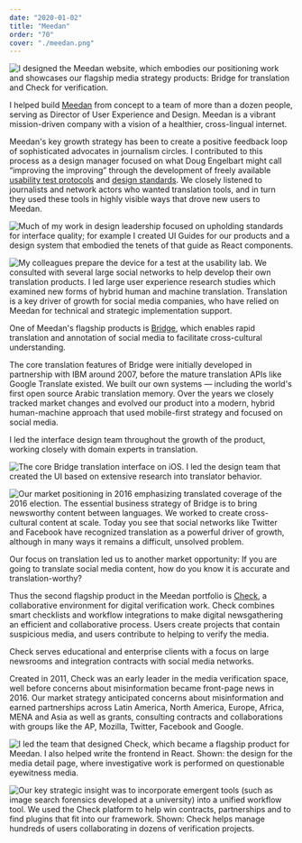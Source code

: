 ```yaml
---
date: "2020-01-02"
title: "Meedan"
order: "70"
cover: "./meedan.png"
---
```


![I designed the Meedan website, which embodies our positioning work and showcases our flagship media strategy products: Bridge for translation and Check for verification.](meedan.png)

I helped build [Meedan](https://meedan.com) from concept to a team of more than a dozen people, serving as Director of User Experience and Design. Meedan is a vibrant mission-driven company with a vision of a healthier, cross-lingual internet. 

Meedan's key growth strategy has been to create a positive feedback loop of sophisticated advocates in journalism circles. I contributed to this process as a design manager focused on what Doug Engelbart might call “improving the improving” through the development of freely available [usability test protocols](https://medium.com/meedan-updates/remote-usability-testing-with-invision-and-google-forms-126521d8779d) and [design standards](https://meedan-ui-guide.meedan.com/). We closely listened to journalists and network actors who wanted translation tools, and in turn they used these tools in highly visible ways that drove new users to Meedan.

![Much of my work in design leadership focused on upholding standards for interface quality; for example I created UI Guides for our products and a design system that embodied the tenets of that guide as React components.](meedan2.png)

![My colleagues prepare the device for a test at the usability lab. We consulted with several large social networks to help develop their own translation products. I led large user experience research studies which examined new forms of hybrid human and machine translation. Translation is a key driver of growth for social media companies, who have relied on Meedan for technical and strategic implementation support.](meedan3.png)



One of Meedan's flagship products is [Bridge](https://meedan.com/en/bridge), which enables rapid translation and annotation of social media to facilitate cross-cultural understanding.  

The core translation features of Bridge were initially developed in partnership with IBM around 2007, before the mature translation APIs like Google Translate existed. We built our own systems — including the world's first open source Arabic translation memory. Over the years we closely tracked market changes and evolved our product into a modern, hybrid human-machine approach that used mobile-first strategy and focused on social media. 

I led the interface design team throughout the growth of the product, working closely with domain experts in translation.

![The core Bridge translation interface on iOS. I led the design team that created the UI based on extensive research into translator behavior.](bridge1.png)

![Our market positioning in 2016 emphasizing translated coverage of the 2016 election. The essential business strategy of Bridge is to bring newsworthy content between languages. We worked to create cross-cultural content at scale. Today you see that social networks like Twitter and Facebook have recognized translation as a powerful driver of growth, although in many ways it remains a difficult, unsolved problem.](bridge2.png)

Our focus on translation led us to another market opportunity: If you are going to translate social media content, how do you know it is accurate and translation-worthy? 

Thus the second flagship product in the Meedan portfolio is [Check](https://meedan.com/en/check), a collaborative environment for digital verification work. Check combines smart checklists and workflow integrations to make digital newsgathering an efficient and collaborative process. Users create projects that contain suspicious media, and users contribute to helping to verify the media.

Check serves educational and enterprise clients with a focus on large newsrooms and integration contracts with social media networks.

Created in 2011, Check was an early leader in the media verification space, well before concerns about misinformation became front-page news in 2016. Our market strategy anticipated concerns about misinformation and earned partnerships across Latin America, North America, Europe, Africa, MENA and Asia as well as grants, consulting contracts and collaborations with groups like the AP, Mozilla, Twitter, Facebook and Google. 

![I led the team that designed Check, which became a flagship product for Meedan. I also helped write the frontend in React. Shown: the design for the media detail page, where investigative work is performed on questionable eyewitness media.](check1.png)

![Our key strategic insight was to incorporate emergent tools (such as image search forensics developed at a university) into a unified workflow tool. We used the Check platform to help win contracts, partnerships and to find plugins that fit into our framework. Shown: Check helps manage hundreds of users collaborating in dozens of verification projects. 
](check2.png)

